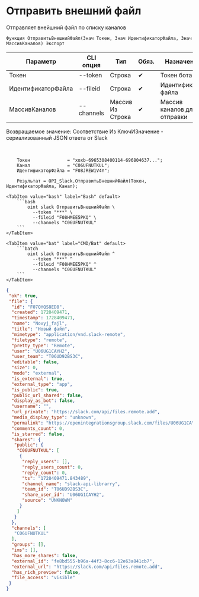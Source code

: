 ﻿---
sidebar_position: 4
---


# Отправить внешний файл
 Отправляет внейшний файл по списку каналов



`Функция ОтправитьВнешнийФайл(Знач Токен, Знач ИдентификаторФайла, Знач МассивКаналов) Экспорт`

  | Параметр | CLI опция | Тип | Обяз. | Назначение |
  |-|-|-|-|-|
  | Токен | --token | Строка | &#x2714; | Токен бота |
  | ИдентификаторФайла | --fileid | Строка | &#x2714; | Идентификатор файла |
  | МассивКаналов | --channels | Массив Из Строка | &#x2714; | Массив каналов для отправки |

  
  Возвращаемое значение:   Соответствие Из КлючИЗначение - сериализованный JSON ответа от Slack

<br/>




```bsl title="Пример использования для 1С:Предприятие/OneScript"
    Токен              = "xoxb-6965308400114-696804637...";
    Канал              = "C06UFNUTKUL";
    ИдентификаторФайла = "F08JREW1V4Y";

    Результат = OPI_Slack.ОтправитьВнешнийФайл(Токен, ИдентификаторФайла, Канал);
```
    

 <Tabs>
  
    <TabItem value="bash" label="Bash" default>
        ```bash
            oint slack ОтправитьВнешнийФайл \
              --token "***" \
              --fileid "F08HMEE5PKQ" \
              --channels "C06UFNUTKUL"
        ```
    </TabItem>
  
    <TabItem value="bat" label="CMD/Bat" default>
        ```batch
            oint slack ОтправитьВнешнийФайл ^
              --token "***" ^
              --fileid "F08HMEE5PKQ" ^
              --channels "C06UFNUTKUL"
        ```
    </TabItem>
</Tabs>


```json title="Результат"
{
 "ok": true,
 "file": {
  "id": "F07QYQS8ED8",
  "created": 1728409471,
  "timestamp": 1728409471,
  "name": "Novyj_fajl",
  "title": "Новый файл",
  "mimetype": "application/vnd.slack-remote",
  "filetype": "remote",
  "pretty_type": "Remote",
  "user": "U06UG1CAYH2",
  "user_team": "T06UD92BS3C",
  "editable": false,
  "size": 0,
  "mode": "external",
  "is_external": true,
  "external_type": "app",
  "is_public": true,
  "public_url_shared": false,
  "display_as_bot": false,
  "username": "",
  "url_private": "https://slack.com/api/files.remote.add",
  "media_display_type": "unknown",
  "permalink": "https://openintegrationsgroup.slack.com/files/U06UG1CAYH2/F07QYQS8ED8/novyj_fajl",
  "comments_count": 0,
  "is_starred": false,
  "shares": {
   "public": {
    "C06UFNUTKUL": [
     {
      "reply_users": [],
      "reply_users_count": 0,
      "reply_count": 0,
      "ts": "1728409471.843489",
      "channel_name": "slack-api-librarry",
      "team_id": "T06UD92BS3C",
      "share_user_id": "U06UG1CAYH2",
      "source": "UNKNOWN"
     }
    ]
   }
  },
  "channels": [
   "C06UFNUTKUL"
  ],
  "groups": [],
  "ims": [],
  "has_more_shares": false,
  "external_id": "fe8bd555-b96a-44f3-8cc6-12e63a841cb7",
  "external_url": "https://slack.com/api/files.remote.add",
  "has_rich_preview": false,
  "file_access": "visible"
 }
}
```
